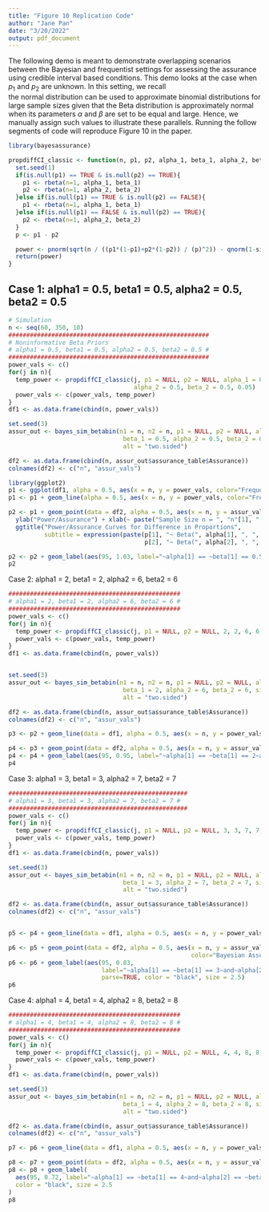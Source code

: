 ```yaml
---
title: "Figure 10 Replication Code"
author: "Jane Pan"
date: "3/20/2022"
output: pdf_document
---
```


The following demo is meant to demonstrate overlapping scenarios between the 
Bayesian and frequentist settings for assessing the assurance using
credible interval based conditions. This demo looks at the case when
$p_1$ and $p_2$ are unknown. In this setting, we recall  
the normal distribution can be used to approximate binomial distributions 
for large sample sizes given that the Beta distribution is approximately
normal when its parameters $\alpha$ and $\beta$ are set to 
be equal and large. Hence, we manually assign such values to 
illustrate these parallels. Running the follow segments
of code will reproduce Figure 10 in the paper. 

```r
library(bayesassurance)
```


```r
propdiffCI_classic <- function(n, p1, p2, alpha_1, beta_1, alpha_2, beta_2, sig_level){
  set.seed(1)
  if(is.null(p1) == TRUE & is.null(p2) == TRUE){
    p1 <- rbeta(n=1, alpha_1, beta_1)
    p2 <- rbeta(n=1, alpha_2, beta_2)
  }else if(is.null(p1) == TRUE & is.null(p2) == FALSE){
    p1 <- rbeta(n=1, alpha_1, beta_1)
  }else if(is.null(p1) == FALSE & is.null(p2) == TRUE){
    p2 <- rbeta(n=1, alpha_2, beta_2)
  }
  p <- p1 - p2

  power <- pnorm(sqrt(n / ((p1*(1-p1)+p2*(1-p2)) / (p)^2)) - qnorm(1-sig_level/2))
  return(power)
}
```


## Case 1: alpha1 = 0.5, beta1 = 0.5, alpha2 = 0.5, beta2 = 0.5
```r
# Simulation
n <- seq(60, 350, 10)
########################################################
# Noninformative Beta Priors
# alpha1 = 0.5, beta1 = 0.5, alpha2 = 0.5, beta2 = 0.5 #
########################################################
power_vals <- c()
for(j in n){
  temp_power <- propdiffCI_classic(j, p1 = NULL, p2 = NULL, alpha_1 = 0.5, beta_1 = 0.5, 
                                   alpha_2 = 0.5, beta_2 = 0.5, 0.05)
  power_vals <- c(power_vals, temp_power)
}
df1 <- as.data.frame(cbind(n, power_vals))

set.seed(3)
assur_out <- bayes_sim_betabin(n1 = n, n2 = n, p1 = NULL, p2 = NULL, alpha_1 = 0.5, 
                                beta_1 = 0.5, alpha_2 = 0.5, beta_2 = 0.5, sig_level = 0.05, 
                                alt = "two.sided")

df2 <- as.data.frame(cbind(n, assur_out$assurance_table$Assurance))
colnames(df2) <- c("n", "assur_vals")

library(ggplot2)
p1 <- ggplot(df1, alpha = 0.5, aes(x = n, y = power_vals, color="Frequentist Power"))
p1 <- p1 + geom_line(alpha = 0.5, aes(x = n, y = power_vals, color="Frequentist Power"), lwd = 1.2)

p2 <- p1 + geom_point(data = df2, alpha = 0.5, aes(x = n, y = assur_vals, color = "Bayesian Assurance"), lwd = 1.2) +
  ylab("Power/Assurance") + xlab(~ paste("Sample Size n = ", "n"[1], " = ", "n"[2])) + 
  ggtitle("Power/Assurance Curves for Difference in Proportions", 
          subtitle = expression(paste(p[1], "~ Beta(", alpha[1], ", ", beta[1], "); ", 
                                      p[2], "~ Beta(", alpha[2], ", ", beta[2], ")")))

p2 <- p2 + geom_label(aes(95, 1.03, label="~alpha[1] == ~beta[1] == 0.5~and~alpha[2] == ~beta[2] == 0.5"), parse=TRUE, color = "black", size = 2.5) + ylim(0.6, 1.03) + xlim(60, 350)
p2
```



Case 2: alpha1 = 2, beta1 = 2, alpha2 = 6, beta2 = 6
```r
################################################
# alpha1 = 2, beta1 = 2, alpha2 = 6, beta2 = 6 #
################################################
power_vals <- c()
for(j in n){
  temp_power <- propdiffCI_classic(j, p1 = NULL, p2 = NULL, 2, 2, 6, 6, 0.05)
  power_vals <- c(power_vals, temp_power)
}
df1 <- as.data.frame(cbind(n, power_vals))


set.seed(3)
assur_out <- bayes_sim_betabin(n1 = n, n2 = n, p1 = NULL, p2 = NULL, alpha_1 = 2, 
                                beta_1 = 2, alpha_2 = 6, beta_2 = 6, sig_level = 0.05, 
                                alt = "two.sided")

df2 <- as.data.frame(cbind(n, assur_out$assurance_table$Assurance))
colnames(df2) <- c("n", "assur_vals")

p3 <- p2 + geom_line(data = df1, alpha = 0.5, aes(x = n, y = power_vals, color="Frequentist Power"), lwd = 1.2)

p4 <- p3 + geom_point(data = df2, alpha = 0.5, aes(x = n, y = assur_vals, color="Bayesian Assurance"),lwd=1.2)
p4 <- p4 + geom_label(aes(95, 0.95, label="~alpha[1] == ~beta[1] == 2~and~alpha[2] == ~beta[2] == 6"), parse=TRUE,color = "black", size = 2.5)
p4

```

Case 3: alpha1 = 3, beta1 = 3, alpha2 = 7, beta2 = 7
```r
##################################################
# alpha1 = 3, beta1 = 3, alpha2 = 7, beta2 = 7 #
##################################################
power_vals <- c()
for(j in n){
  temp_power <- propdiffCI_classic(j, p1 = NULL, p2 = NULL, 3, 3, 7, 7, 0.05)
  power_vals <- c(power_vals, temp_power)
}
df1 <- as.data.frame(cbind(n, power_vals))

set.seed(3)
assur_out <- bayes_sim_betabin(n1 = n, n2 = n, p1 = NULL, p2 = NULL, alpha_1 = 3, 
                                beta_1 = 3, alpha_2 = 7, beta_2 = 7, sig_level = 0.05, 
                                alt = "two.sided")

df2 <- as.data.frame(cbind(n, assur_out$assurance_table$Assurance))
colnames(df2) <- c("n", "assur_vals")


p5 <- p4 + geom_line(data = df1, alpha = 0.5, aes(x = n, y = power_vals, color="Frequentist Power"), lwd = 1.2)

p6 <- p5 + geom_point(data = df2, alpha = 0.5, aes(x = n, y = assur_vals, 
                                                   color="Bayesian Assurance"),lwd=1.2)
p6 <- p6 + geom_label(aes(95, 0.83, 
                          label="~alpha[1] == ~beta[1] == 3~and~alpha[2] == ~beta[2] == 7"), 
                          parse=TRUE, color = "black", size = 2.5)
p6

```


Case 4: alpha1 = 4, beta1 = 4, alpha2 = 8, beta2 = 8
```r
################################################
# alpha1 = 4, beta1 = 4, alpha2 = 8, beta2 = 8 #
################################################
power_vals <- c()
for(j in n){
  temp_power <- propdiffCI_classic(j, p1 = NULL, p2 = NULL, 4, 4, 8, 8, 0.05)
  power_vals <- c(power_vals, temp_power)
}
df1 <- as.data.frame(cbind(n, power_vals))

set.seed(3)
assur_out <- bayes_sim_betabin(n1 = n, n2 = n, p1 = NULL, p2 = NULL, alpha_1 = 4, 
                                beta_1 = 4, alpha_2 = 8, beta_2 = 8, sig_level = 0.05, 
                                alt = "two.sided")

df2 <- as.data.frame(cbind(n, assur_out$assurance_table$Assurance))
colnames(df2) <- c("n", "assur_vals")

p7 <- p6 + geom_line(data = df1, alpha = 0.5, aes(x = n, y = power_vals, color="Frequentist Power"), lwd = 1.2)

p8 <- p7 + geom_point(data = df2, alpha = 0.5, aes(x = n, y = assur_vals, color="Bayesian Assurance"),lwd=1.2)
p8 <- p8 + geom_label(
  aes(95, 0.72, label="~alpha[1] == ~beta[1] == 4~and~alpha[2] == ~beta[2] == 8"), parse=TRUE,
  color = "black", size = 2.5
) 
p8 
```


